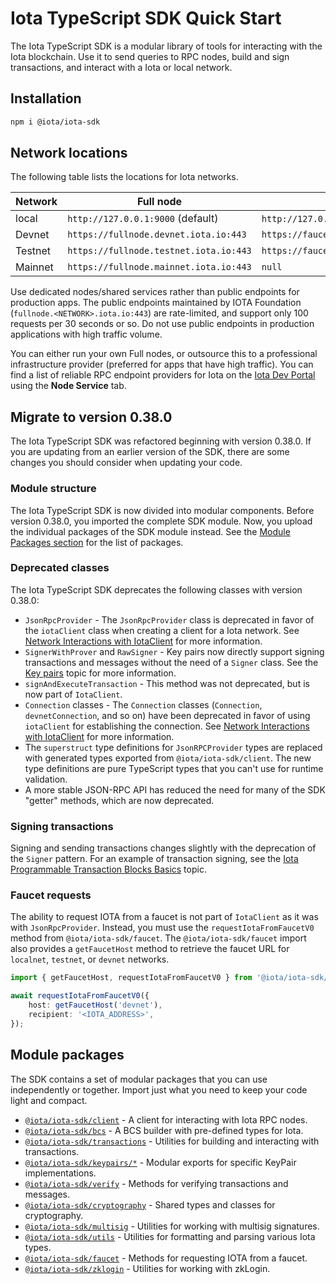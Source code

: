 
# Iota TypeScript SDK Quick Start

The Iota TypeScript SDK is a modular library of tools for interacting with the Iota blockchain. Use
it to send queries to RPC nodes, build and sign transactions, and interact with a Iota or local
network.

## Installation

```sh npm2yarn
npm i @iota/iota-sdk
```

## Network locations

The following table lists the locations for Iota networks.

| Network | Full node                              | faucet                                |
| ------- | -------------------------------------- | ------------------------------------- |
| local   | `http://127.0.0.1:9000` (default)      | `http://127.0.0.1:9123/gas` (default) |
| Devnet  | `https://fullnode.devnet.iota.io:443`  | `https://faucet.devnet.iota.io/gas`   |
| Testnet | `https://fullnode.testnet.iota.io:443` | `https://faucet.testnet.iota.io/gas`  |
| Mainnet | `https://fullnode.mainnet.iota.io:443` | `null`                                |

<Callout type="warning">

Use dedicated nodes/shared services rather than public endpoints for production apps. The public
endpoints maintained by IOTA Foundation (`fullnode.<NETWORK>.iota.io:443`) are rate-limited, and
support only 100 requests per 30 seconds or so. Do not use public endpoints in production
applications with high traffic volume.

You can either run your own Full nodes, or outsource this to a professional infrastructure provider
(preferred for apps that have high traffic). You can find a list of reliable RPC endpoint providers
for Iota on the [Iota Dev Portal](https://iota.org/developers#dev-tools) using the **Node Service**
tab.

</Callout>

## Migrate to version 0.38.0

The Iota TypeScript SDK was refactored beginning with version 0.38.0. If you are updating from an
earlier version of the SDK, there are some changes you should consider when updating your code.

### Module structure

The Iota TypeScript SDK is now divided into modular components. Before version 0.38.0, you imported
the complete SDK module. Now, you upload the individual packages of the SDK module instead. See the
[Module Packages section](#module-packages) for the list of packages.

### Deprecated classes

The Iota TypeScript SDK deprecates the following classes with version 0.38.0:

-   `JsonRpcProvider` - The `JsonRpcProvider` class is deprecated in favor of the `iotaClient` class
    when creating a client for a Iota network. See
    [Network Interactions with IotaClient](typescript/iota-client) for more information.
-   `SignerWithProver` and `RawSigner` - Key pairs now directly support signing transactions and
    messages without the need of a `Signer` class. See the
    [Key pairs](typescript/cryptography/keypairs) topic for more information.
-   `signAndExecuteTransaction` - This method was not deprecated, but is now part of `IotaClient`.
-   `Connection` classes - The `Connection` classes (`Connection`, `devnetConnection`, and so on)
    have been deprecated in favor of using `iotaClient` for establishing the connection. See
    [Network Interactions with IotaClient](typescript/iota-client) for more information.
-   The `superstruct` type definitions for `JsonRPCProvider` types are replaced with generated types
    exported from `@iota/iota-sdk/client`. The new type definitions are pure TypeScript types that
    you can't use for runtime validation.
-   A more stable JSON-RPC API has reduced the need for many of the SDK "getter" methods, which are
    now deprecated.

### Signing transactions

Signing and sending transactions changes slightly with the deprecation of the `Signer` pattern. For
an example of transaction signing, see the
[Iota Programmable Transaction Blocks Basics](typescript/transaction-building/basics) topic.

### Faucet requests

The ability to request IOTA from a faucet is not part of `IotaClient` as it was with
`JsonRpcProvider`. Instead, you must use the `requestIotaFromFaucetV0` method from
`@iota/iota-sdk/faucet`. The `@iota/iota-sdk/faucet` import also provides a `getFaucetHost` method
to retrieve the faucet URL for `localnet`, `testnet`, or `devnet` networks.

```ts
import { getFaucetHost, requestIotaFromFaucetV0 } from '@iota/iota-sdk/faucet';

await requestIotaFromFaucetV0({
    host: getFaucetHost('devnet'),
    recipient: '<IOTA_ADDRESS>',
});
```

## Module packages

The SDK contains a set of modular packages that you can use independently or together. Import just
what you need to keep your code light and compact.

-   [`@iota/iota-sdk/client`](/typescript/iota-client) - A client for interacting with Iota RPC
    nodes.
-   [`@iota/iota-sdk/bcs`](/typescript/bcs) - A BCS builder with pre-defined types for Iota.
-   [`@iota/iota-sdk/transactions`](/typescript/transaction-building/basics) - Utilities for
    building and interacting with transactions.
-   [`@iota/iota-sdk/keypairs/*`](/typescript/cryptography/keypairs) - Modular exports for specific
    KeyPair implementations.
-   [`@iota/iota-sdk/verify`](/typescript/cryptography/keypairs#verifying-signatures-without-a-key-pair) -
    Methods for verifying transactions and messages.
-   [`@iota/iota-sdk/cryptography`](/typescript/cryptography/keypairs) - Shared types and classes
    for cryptography.
-   [`@iota/iota-sdk/multisig`](/typescript/cryptography/multisig) - Utilities for working with
    multisig signatures.
-   [`@iota/iota-sdk/utils`](/typescript/utils) - Utilities for formatting and parsing various Iota
    types.
-   [`@iota/iota-sdk/faucet`](/typescript/faucet) - Methods for requesting IOTA from a faucet.
-   [`@iota/iota-sdk/zklogin`](/typescript/zklogin) - Utilities for working with zkLogin.

